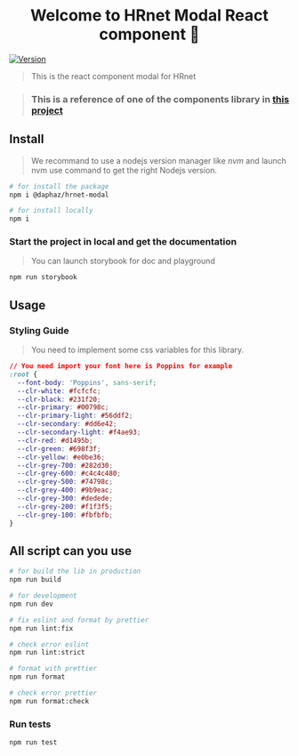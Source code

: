 
<Meta title='Welcome/Introduction' />

<h1 align='center'>Welcome to HRnet Modal React component 👋</h1>
<p>
  <a href='https://www.npmjs.com/package/@daphaz/hrnet-modal' target='_blank'>
    <img
      alt='Version'
      src='https://badge.fury.io/js/@daphaz%2Fhrnet-modal.svg'
    />
  </a>
</p>

> This is the react component modal for HRnet

> ### This is a reference of one of the components library in [this project]("https://github.com/Daphaz/DamienBonnet_14_ui_03072022")

## Install

> We recommand to use a nodejs version manager like _nvm_ and launch nvm use command to get the right Nodejs version.

```sh
# for install the package
npm i @daphaz/hrnet-modal

# for install locally
npm i
```

### Start the project in local and get the documentation

> You can launch storybook for doc and playground

```sh
npm run storybook
```

## Usage

### Styling Guide

> You need to implement some css variables for this library.

```css
// You need import your font here is Poppins for example
:root {
  --font-body: 'Poppins', sans-serif;
  --clr-white: #fcfcfc;
  --clr-black: #231f20;
  --clr-primary: #00798c;
  --clr-primary-light: #56ddf2;
  --clr-secondary: #dd6e42;
  --clr-secondary-light: #f4ae93;
  --clr-red: #d1495b;
  --clr-green: #698f3f;
  --clr-yellow: #e0be36;
  --clr-grey-700: #282d30;
  --clr-grey-600: #c4c4c480;
  --clr-grey-500: #74798c;
  --clr-grey-400: #9b9eac;
  --clr-grey-300: #dedede;
  --clr-grey-200: #f1f3f5;
  --clr-grey-100: #fbfbfb;
}
```

## All script can you use

```sh
# for build the lib in production
npm run build

# for development
npm run dev

# fix eslint and format by prettier
npm run lint:fix

# check error eslint
npm run lint:strict

# format with prettier
npm run format

# check error prettier
npm run format:check
```

### Run tests

```sh
npm run test
```
